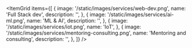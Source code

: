 

<ItemGrid
  items={[
    {
      image: '/static/images/services/web-dev.png',
      name: 'Full Stack dev',
      description: '',
    },
    {
      image: '/static/images/services/ai-ml.png',
      name: 'ML & AI',
      description: '',
    },
    {
      image: '/static/images/services/iot.png',
      name: 'IoT',
    },
    {
      image: '/static/images/services/mentoring-consulting.png',
      name: 'Mentoring and consulting',
      description: '',
    },
  ]}
/>
